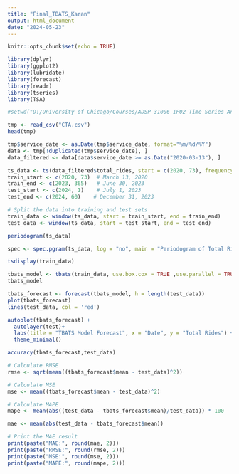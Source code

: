 ```yaml
---
title: "Final_TBATS_Karan"
output: html_document
date: "2024-05-23"
---
```


```r
knitr::opts_chunk$set(echo = TRUE)
```

```r
library(dplyr)
library(ggplot2)
library(lubridate)
library(forecast)
library(readr)
library(tseries)
library(TSA)
```

```r
#setwd("D:/University of Chicago/Courses/ADSP 31006 IP02 Time Series Analysis and Forecasting/Final #Project")
```

```r
tmp <- read_csv("CTA.csv")
head(tmp)
```

```r
tmp$service_date <- as.Date(tmp$service_date, format="%m/%d/%Y")
data <- tmp[!duplicated(tmp$service_date), ]
data_filtered <- data[data$service_date >= as.Date("2020-03-13"), ]
```

```r
ts_data <- ts(data_filtered$total_rides, start = c(2020, 73), frequency = 365)
train_start <- c(2020, 73)  # March 13, 2020
train_end <- c(2023, 365)   # June 30, 2023
test_start <- c(2024, 1)    # July 1, 2023
test_end <- c(2024, 60)    # December 31, 2023

# Split the data into training and test sets
train_data <- window(ts_data, start = train_start, end = train_end)
test_data <- window(ts_data, start = test_start, end = test_end)
```

```r
periodogram(ts_data)
```

```r
spec <- spec.pgram(ts_data, log = "no", main = "Periodogram of Total Rides", xlab = "Frequency", ylab = "Spectral Density")
```


```r
tsdisplay(train_data)
```

```r
tbats_model <- tbats(train_data, use.box.cox = TRUE ,use.parallel = TRUE, seasonal.periods = c(7,30,365),num.cores = 7)
tbats_model
```

```r
tbats_forecast <- forecast(tbats_model, h = length(test_data))
plot(tbats_forecast)
lines(test_data, col = 'red')
```

```r
autoplot(tbats_forecast) +
  autolayer(test)+
  labs(title = "TBATS Model Forecast", x = "Date", y = "Total Rides") +
  theme_minimal()
```


```r
accuracy(tbats_forecast,test_data)
```


```r
# Calculate RMSE
rmse <- sqrt(mean((tbats_forecast$mean - test_data)^2))

# Calculate MSE
mse <- mean((tbats_forecast$mean - test_data)^2)

# Calculate MAPE
mape <- mean(abs((test_data - tbats_forecast$mean)/test_data)) * 100

mae <- mean(abs(test_data - tbats_forecast$mean))

# Print the MAE result
print(paste("MAE:", round(mae, 2)))
print(paste("RMSE:", round(rmse, 2)))
print(paste("MSE:", round(mse, 2)))
print(paste("MAPE:", round(mape, 2)))
```

